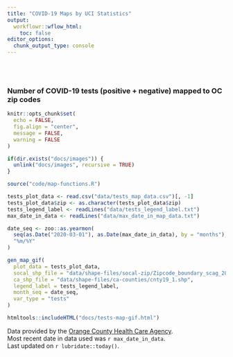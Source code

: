 ```yaml
---
title: "COVID-19 Maps by UCI Statistics"
output:
  workflowr::wflow_html:
    toc: false
editor_options:
  chunk_output_type: console
---
```

<style type="text/css">
.main-container {
  max-width: 1200px;
  margin-left: auto;
  margin-right: auto;
}
</style>

<br>
<br>

### Number of COVID-19 tests (positive + negative) mapped to OC zip codes

```r
knitr::opts_chunk$set(
  echo = FALSE,
  fig.align = "center",
  message = FALSE,
  warning = FALSE
)
```


```r
if(dir.exists("docs/images")) {
  unlink("docs/images", recursive = TRUE)
}
```


```r
source("code/map-functions.R")
```


```r
tests_plot_data <- read.csv("data/tests_map_data.csv")[, -1]
tests_plot_data$zip <- as.character(tests_plot_data$zip)
tests_legend_label <- readLines("data/tests_legend_label.txt")
max_date_in_data <- readLines("data/max_date_in_map_data.txt")

date_seq <- zoo::as.yearmon(
  seq(as.Date("2020-03-01"), as.Date(max_date_in_data), by = "months"), 
  "%m/%Y"
)

gen_map_gif(
  plot_data = tests_plot_data, 
  socal_shp_file = "data/shape-files/socal-zip/Zipcode_boundary_scag_2009.shp", 
  ca_shp_file = "data/shape-files/ca-counties/cnty19_1.shp", 
  legend_label = tests_legend_label, 
  month_seq = date_seq, 
  var_type = "tests"
)
```


```r
htmltools::includeHTML("docs/tests-map-gif.html")
```


Data provided by the [Orange County Health Care Agency](https://www.ochealthinfo.com).  
Most recent date in data used was `r max_date_in_data`.  
Last updated on `r lubridate::today()`.
